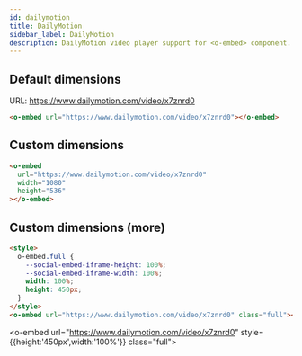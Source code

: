 ```yaml
---
id: dailymotion
title: DailyMotion
sidebar_label: DailyMotion
description: DailyMotion video player support for <o-embed> component.
---
```


## Default dimensions

URL: https://www.dailymotion.com/video/x7znrd0

```html
<o-embed url="https://www.dailymotion.com/video/x7znrd0"></o-embed>
```

<o-embed url="https://www.dailymotion.com/video/x7znrd0"></o-embed>

## Custom dimensions

```html
<o-embed
  url="https://www.dailymotion.com/video/x7znrd0"
  width="1080"
  height="536"
></o-embed>
```

<o-embed url="https://www.dailymotion.com/video/x7znrd0" width="1080" height="536"></o-embed>

## Custom dimensions (more)

```html
<style>
  o-embed.full {
    --social-embed-iframe-height: 100%;
    --social-embed-iframe-width: 100%;
    width: 100%;
    height: 450px;
  }
</style>
<o-embed url="https://www.dailymotion.com/video/x7znrd0" class="full"></o-embed>
```

<o-embed url="https://www.dailymotion.com/video/x7znrd0" style={{height:'450px',width:'100%'}} class="full"></o-embed>
